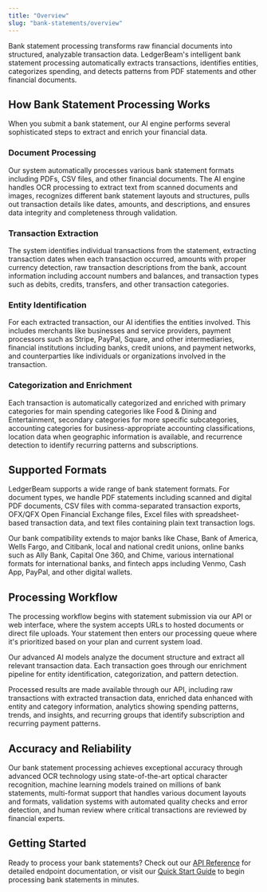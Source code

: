```yaml
---
title: "Overview"
slug: "bank-statements/overview"
---
```


Bank statement processing transforms raw financial documents into structured, analyzable transaction data. LedgerBeam's intelligent bank statement processing automatically extracts transactions, identifies entities, categorizes spending, and detects patterns from PDF statements and other financial documents.

## How Bank Statement Processing Works

When you submit a bank statement, our AI engine performs several sophisticated steps to extract and enrich your financial data.

### Document Processing

Our system automatically processes various bank statement formats including PDFs, CSV files, and other financial documents. The AI engine handles OCR processing to extract text from scanned documents and images, recognizes different bank statement layouts and structures, pulls out transaction details like dates, amounts, and descriptions, and ensures data integrity and completeness through validation.

### Transaction Extraction

The system identifies individual transactions from the statement, extracting transaction dates when each transaction occurred, amounts with proper currency detection, raw transaction descriptions from the bank, account information including account numbers and balances, and transaction types such as debits, credits, transfers, and other transaction categories.

### Entity Identification

For each extracted transaction, our AI identifies the entities involved. This includes merchants like businesses and service providers, payment processors such as Stripe, PayPal, Square, and other intermediaries, financial institutions including banks, credit unions, and payment networks, and counterparties like individuals or organizations involved in the transaction.

### Categorization and Enrichment

Each transaction is automatically categorized and enriched with primary categories for main spending categories like Food & Dining and Entertainment, secondary categories for more specific subcategories, accounting categories for business-appropriate accounting classifications, location data when geographic information is available, and recurrence detection to identify recurring patterns and subscriptions.

## Supported Formats

LedgerBeam supports a wide range of bank statement formats. For document types, we handle PDF statements including scanned and digital PDF documents, CSV files with comma-separated transaction exports, OFX/QFX Open Financial Exchange files, Excel files with spreadsheet-based transaction data, and text files containing plain text transaction logs.

Our bank compatibility extends to major banks like Chase, Bank of America, Wells Fargo, and Citibank, local and national credit unions, online banks such as Ally Bank, Capital One 360, and Chime, various international formats for international banks, and fintech apps including Venmo, Cash App, PayPal, and other digital wallets.

## Processing Workflow

The processing workflow begins with statement submission via our API or web interface, where the system accepts URLs to hosted documents or direct file uploads. Your statement then enters our processing queue where it's prioritized based on your plan and current system load.

Our advanced AI models analyze the document structure and extract all relevant transaction data. Each transaction goes through our enrichment pipeline for entity identification, categorization, and pattern detection.

Processed results are made available through our API, including raw transactions with extracted transaction data, enriched data enhanced with entity and category information, analytics showing spending patterns, trends, and insights, and recurring groups that identify subscription and recurring payment patterns.

## Accuracy and Reliability

Our bank statement processing achieves exceptional accuracy through advanced OCR technology using state-of-the-art optical character recognition, machine learning models trained on millions of bank statements, multi-format support that handles various document layouts and formats, validation systems with automated quality checks and error detection, and human review where critical transactions are reviewed by financial experts.

## Getting Started

Ready to process your bank statements? Check out our [API Reference](/api-reference/bank-statements/submit) for detailed endpoint documentation, or visit our [Quick Start Guide](/quickstart) to begin processing bank statements in minutes.

